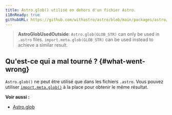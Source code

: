 ```yaml
---
title: Astro.glob() utilisé en dehors d'un fichier Astro.
i18nReady: true
githubURL: https://github.com/withastro/astro/blob/main/packages/astro/src/core/errors/errors-data.ts
---
```


> **AstroGlobUsedOutside**: `Astro.glob(GLOB_STR)` can only be used in `.astro` files. `import.meta.glob(GLOB_STR)` can be used instead to achieve a similar result.

## Qu'est-ce qui a mal tourné ? \{#what-went-wrong\}
`Astro.glob()` ne peut être utilisé que dans les fichiers `.astro`. Vous pouvez utiliser [`import.meta.glob()`](https://vitejs.dev/guide/features.html#glob-import) à la place pour obtenir le même résultat.

**Voir aussi :**
-  [Astro.glob](/fr/reference/api-reference/#astroglob)
